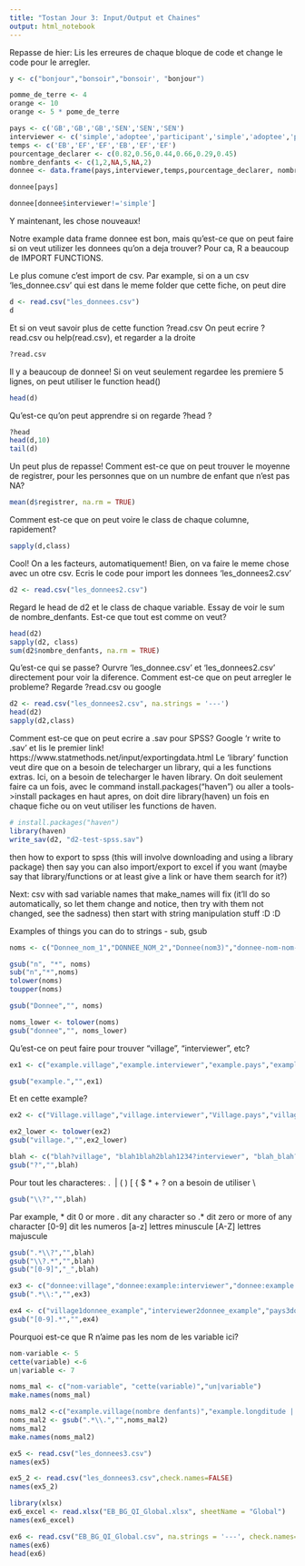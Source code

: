 ```yaml
---
title: "Tostan Jour 3: Input/Output et Chaines"
output: html_notebook
---
```


Repasse de hier: Lis les erreures de chaque bloque de code et change le code pour le arregler.

```r
y <- c("bonjour","bonsoir","bonsoir', "bonjour")
```
```r
pomme_de_terre <- 4
orange <- 10
orange <- 5 * pome_de_terre
```
```r
pays <- c('GB','GB','GB','SEN','SEN','SEN')
interviewer <- c('simple','adoptee','participant','simple','adoptee','participant')
temps <- c('EB','EF','EF','EB','EF','EF')
pourcentage_declarer <- c(0.82,0.56,0.44,0.66,0.29,0.45)
nombre_denfants <- c(1,2,NA,5,NA,2)
donnee <- data.frame(pays,interviewer,temps,pourcentage_declarer, nombre_denfants)

donnee[pays]
```
```r
donnee[donnee$interviewer!='simple']
```

Y maintenant, les chose nouveaux!

Notre example data frame donnee est bon, mais qu'est-ce que on peut faire si on veut utilizer les donnees
qu'on a deja trouver? Pour ca, R a beaucoup de IMPORT FUNCTIONS.

Le plus comune c'est import de csv. Par example, si on a un csv 'les_donnee.csv' qui est dans le meme folder que cette fiche, on peut dire
```r
d <- read.csv("les_donnees.csv")
d
```
Et si on veut savoir plus de cette function ?read.csv On peut ecrire ?read.csv ou help(read.csv), et regarder a la droite
```r
?read.csv
```


Il y a beaucoup de donnee! Si on veut seulement regardee les premiere 5 lignes, on peut utiliser le function head()
```r
head(d)
```
Qu'est-ce qu'on peut apprendre si on regarde ?head ?
```r
?head
head(d,10)
tail(d)
```
Un peut plus de repasse! Comment est-ce que on peut trouver le moyenne de registrer, pour les personnes que on un numbre de enfant que n'est pas NA?
```r
mean(d$registrer, na.rm = TRUE)
```
Comment est-ce que on peut voire le class de chaque columne, rapidement?
```r
sapply(d,class)
```
Cool! On a les facteurs, automatiquement! 
Bien, on va faire le meme chose avec un otre csv. Ecris le code pour import les donnees 'les_donnees2.csv'
```r
d2 <- read.csv("les_donnees2.csv")
```
Regard le head de d2 et le class de chaque variable. Essay de voir le sum de nombre_denfants. Est-ce que tout est comme on veut?
```r
head(d2)
sapply(d2, class)
sum(d2$nombre_denfants, na.rm = TRUE)
```
Qu'est-ce qui se passe? Ourvre 'les_donnee.csv' et 'les_donnees2.csv' directement pour voir la diference.
Comment est-ce que on peut arregler le probleme? Regarde ?read.csv ou google
```r
d2 <- read.csv("les_donnees2.csv", na.strings = '---')
head(d2)
sapply(d2,class)
```

Comment est-ce que on peut ecrire a .sav pour SPSS? Google 'r write to .sav' et lis le premier link!
https://www.statmethods.net/input/exportingdata.html 
Le 'library' function veut dire que on a besoin de telecharger un library, qui a les functions extras.
Ici, on a besoin de telecharger le haven library. On doit seulement faire ca un fois, avec le command
install.packages("haven") ou aller a tools->install packages en haut
apres, on doit dire library(haven) un fois en chaque fiche ou on veut utiliser les functions de haven.
```r
# install.packages("haven")
library(haven)
write_sav(d2, "d2-test-spss.sav")
```

then how to export to spss (this will involve downloading and using a library package)
then say you can also import/export to excel if you want (maybe say that library/functions or at least give a link or have them search for it?)

Next: csv with sad variable names that make_names will fix (it'll do so automatically, so let them change and notice, then try with them not changed, see the sadness)
then start with string manipulation stuff :D :D

Examples of things you can do to strings - sub, gsub
```r
noms <- c("Donnee_nom_1","DONNEE_NOM_2","Donnee(nom3)","donnee-nom-nom-4!")
```

```r
gsub("n", "*", noms)
sub("n","*",noms)
tolower(noms)
toupper(noms)
```
```r
gsub("Donnee","", noms)
```
```r
noms_lower <- tolower(noms)
gsub("donnee","", noms_lower)
```

Qu'est-ce on peut faire pour trouver "village", "interviewer", etc?
```r
ex1 <- c("example.village","example.interviewer","example.pays","example.location")

gsub("example.","",ex1)
```
Et en cette example?
```r
ex2 <- c("Village.village","village.interviewer","Village.pays","village.location")

ex2_lower <- tolower(ex2)
gsub("village.","",ex2_lower)
```
```r
blah <- c("blah?village", "blah1blah2blah1234?interviewer", "blah_blah?pays")
gsub("?","",blah)
```
Pour tout les characteres: . \ | ( ) [ { $ * + ? on a besoin de utiliser \\
```r
gsub("\\?","",blah)
```
Par example, * dit 0 or more
. dit any character so 
.* dit zero or more of any character
[0-9] dit les numeros
[a-z] lettres minuscule
[A-Z] lettres majuscule
```r
gsub(".*\\?","",blah)
gsub("\\?.*","",blah)
gsub("[0-9]","_",blah)
```
```r
ex3 <- c("donnee:village","donnee:example:interviewer","donnee:example:example:pays")
gsub(".*\\:","",ex3)
```
```r
ex4 <- c("village1donnee_example","interviewer2donnee_example","pays3donnee_example")
gsub("[0-9].*","",ex4)
```

Pourquoi est-ce que R n'aime pas les nom de les variable ici?
```r
nom-variable <- 5
cette(variable) <-6
un|variable <- 7
```
```r
noms_mal <- c("nom-variable", "cette(variable)","un|variable")
make.names(noms_mal)
```
```r
noms_mal2 <-c("example.village(nombre denfants)","example.longditude | location")
noms_mal2 <- gsub(".*\\.","",noms_mal2)
noms_mal2
make.names(noms_mal2)
```

```r
ex5 <- read.csv("les_donnees3.csv")
names(ex5)
```
```r
ex5_2 <- read.csv("les_donnees3.csv",check.names=FALSE)
names(ex5_2)
```
```r
library(xlsx)
ex6_excel <- read.xlsx("EB_BG_QI_Global.xlsx", sheetName = "Global")
names(ex6_excel)

```
```r
ex6 <- read.csv("EB_BG_QI_Global.csv", na.strings = '---', check.names=FALSE)
names(ex6)
head(ex6)
```

